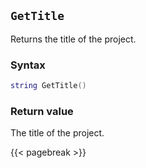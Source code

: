 ## `GetTitle` {#batch-gettitle}

Returns the title of the project.

### Syntax {-}

``` .lua
string GetTitle()
```

### Return value {-}

The title of the project.

{{< pagebreak >}}